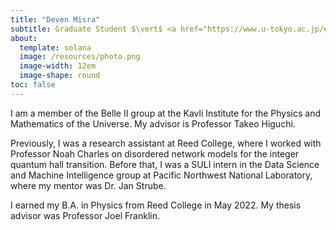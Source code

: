 ```yaml
---
title: "Deven Misra"
subtitle: Graduate Student $\vert$ <a href="https://www.u-tokyo.ac.jp/en/" style="text-decoration:none">The University of Tokyo</a>
about:
  template: solana
  image: /resources/photo.png
  image-width: 12em
  image-shape: round
toc: false
---
```


I am a member of the <a href="https://member.ipmu.jp/takeo.higuchi/belle2/" style="text-decoration: none">Belle II</a> group at the <a href="https://www.ipmu.jp/en" style="text-decoration: none">Kavli Institute for the Physics and Mathematics of the Universe</a>. My advisor is Professor <a href="https://db.ipmu.jp/member/personal/2440en.html" style="text-decoration: none"> Takeo Higuchi</a>. 

Previously, I was a research assistant at Reed College, where I worked with Professor <a href="https://www.reed.edu/physics/faculty/" style="text-decoration: none">Noah Charles</a> on disordered network models for the integer quantum hall transition. Before that, I was a SULI intern in the Data Science and Machine Intelligence group at Pacific Northwest National Laboratory, where my mentor was Dr. <a href="https://www.pnnl.gov/people/jan-strube" style="text-decoration: none">Jan Strube</a>. 

I earned my B.A. in Physics from Reed College in May 2022. My thesis advisor was Professor <a href="https://people.reed.edu/~jfrankli/" style="text-decoration: none">Joel Franklin</a>. 